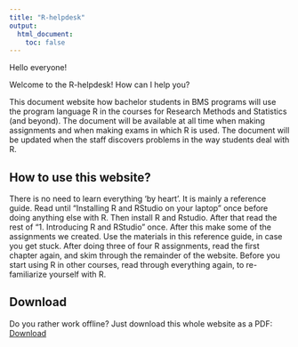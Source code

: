 ```yaml
---
title: "R-helpdesk"
output:
  html_document:
    toc: false
---
```


Hello everyone!

Welcome to the R-helpdesk! How can I help you?

This document website how bachelor students in BMS programs will use the program language R in the courses for Research Methods and Statistics (and beyond). The document will be available at all time when making assignments and when making exams in which R is used. The document will be updated when the staff discovers problems in the way students deal with R.


## How to use this website?

There is no need to learn everything 'by heart'. It is mainly a reference guide. Read until "Installing R and RStudio on your laptop" once before doing anything else with R. Then install R and Rstudio. After that read the rest of "1. Introducing R and RStudio" once.
After this make some of the assignments we created. Use the materials in this reference guide, in case you get stuck. After doing three of four R assignments, read the first chapter again, and skim through the remainder of the website.
Before you start using R in other courses, read through everything again, to re-familiarize yourself with R.

## Download
Do you rather work offline? Just download this whole website as a PDF:  
<a href="Intro-R-for-RM_DS.pdf" class="btn btn-primary"><i class="fas fa-download"></i> Download</a>